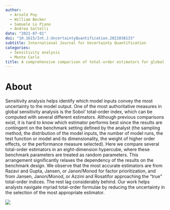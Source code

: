 ```yaml
---
author:
  - Arnald Puy
  - William Becker
  - Samuele Lo Piano
  - Andrea Saltelli
date: "2021-07-01"
doi: "10.1615/Int.J.UncertaintyQuantification.2021038133"
subtitle: International Journal for Uncertainty Quantification
categories:
  - Sensitivity analysis
  - Monte Carlo
title: A comprehensive comparison of total-order estimators for global sensitivity analysis
---
```


# About

Sensitivity analysis helps identify which model inputs convey the most uncertainty to the model output. One of the most authoritative measures in global sensitivity analysis is the Sobol' total-order index, which can be computed with several different estimators. Although previous comparisons exist, it is hard to know which estimator performs best since the results are contingent on the benchmark setting defined by the analyst (the sampling method, the distribution of the model inputs, the number of model runs, the test function or model and its dimensionality, the weight of higher order effects, or the performance measure selected). Here we compare several total-order estimators in an eight-dimension hypercube, where these benchmark parameters are treated as random parameters. This arrangement significantly relaxes the dependency of the results on the benchmark design. We observe that the most accurate estimators are from Razavi and Gupta, Jansen, or Janon/Monod for factor prioritization, and from Jansen, Janon/Monod, or Azzini and Rosatifor approaching the "true" total-order indices. The rest lag considerably behind. Our work helps analysts navigate myriad total-order formulae by reducing the uncertainty in the selection of the most appropriate estimator.

![](featured.png)
